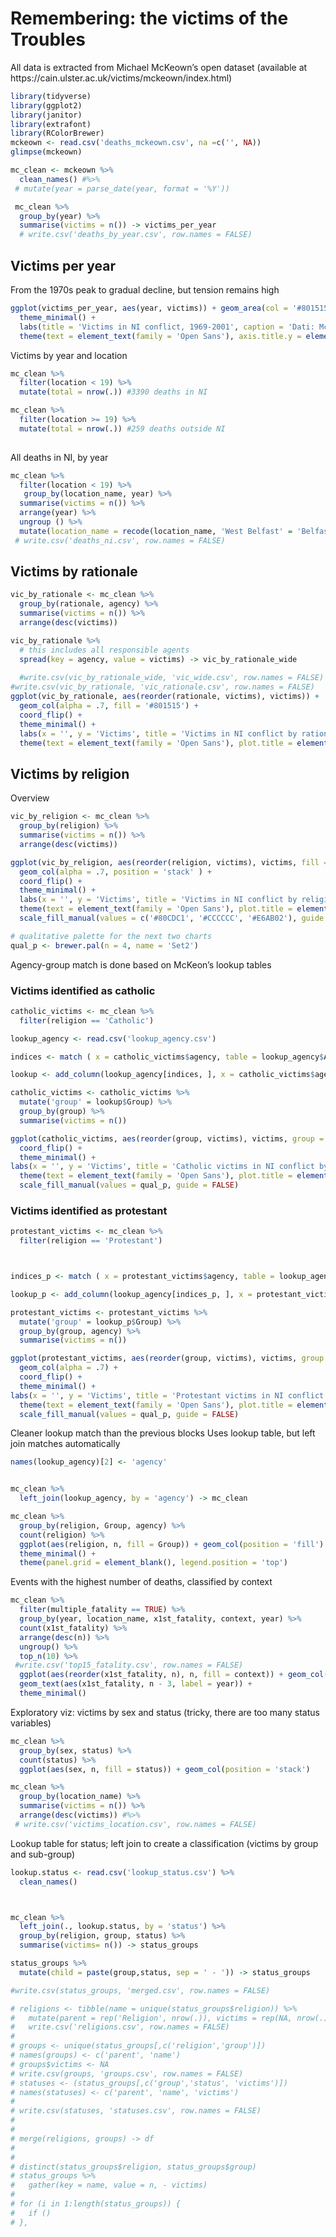<h1>Remembering: the victims of the Troubles</h1>
<p>All data is extracted from Michael McKeown's open dataset (available at https://cain.ulster.ac.uk/victims/mckeown/index.html)</p>
```r
library(tidyverse)
library(ggplot2)
library(janitor)
library(extrafont)
library(RColorBrewer)
mckeown <- read.csv('deaths_mckeown.csv', na =c('', NA))
glimpse(mckeown)

mc_clean <- mckeown %>%
  clean_names() #%>%
 # mutate(year = parse_date(year, format = '%Y'))

 mc_clean %>%
  group_by(year) %>%
  summarise(victims = n()) -> victims_per_year
  # write.csv('deaths_by_year.csv', row.names = FALSE)
```
<h2>Victims per year</h2>
<p>From the 1970s peak to gradual decline, but tension remains high</p>
```r
ggplot(victims_per_year, aes(year, victims)) + geom_area(col = '#801515', fill = '#D46A6A', alpha = .5) +
  theme_minimal() +
  labs(title = 'Victims in NI conflict, 1969-2001', caption = 'Dati: McKeown, Michael. (2009). Spreadsheet of Deaths Associated with Violence in Northern Ireland, 1969-2001', x = '', y = 'Vittime') +
  theme(text = element_text(family = 'Open Sans'), axis.title.y = element_text(margin = margin(t = 0, r = 20, b = 0, l = 0)), plot.title = element_text(margin = margin(t = 0, r = 0, b = 20, l = 0)), panel.grid = element_line(colour = '#f2f2f2'), panel.grid.minor.x = element_blank())
```

Victims by year and location
```r
mc_clean %>%
  filter(location < 19) %>%
  mutate(total = nrow(.)) #3390 deaths in NI 

mc_clean %>%
  filter(location >= 19) %>%
  mutate(total = nrow(.)) #259 deaths outside NI
 
```

All deaths in NI, by year
```r
mc_clean %>%
  filter(location < 19) %>%
   group_by(location_name, year) %>%
  summarise(victims = n()) %>%
  arrange(year) %>%
  ungroup () %>%
  mutate(location_name = recode(location_name, 'West Belfast' = 'Belfast West', 'North Belfast' = 'Belfast North' , 'South Belfast' = 'Belfast South', 'East Belfast' = 'Belfast East')) #%>%
 # write.csv('deaths_ni.csv', row.names = FALSE)
```

<h2>Victims by rationale</h2>
```r
vic_by_rationale <- mc_clean %>%
  group_by(rationale, agency) %>%
  summarise(victims = n()) %>%
  arrange(desc(victims))

vic_by_rationale %>%
  # this includes all responsible agents
  spread(key = agency, value = victims) -> vic_by_rationale_wide
  
  #write.csv(vic_by_rationale_wide, 'vic_wide.csv', row.names = FALSE)
#write.csv(vic_by_rationale, 'vic_rationale.csv', row.names = FALSE)
ggplot(vic_by_rationale, aes(reorder(rationale, victims), victims)) +
  geom_col(alpha = .7, fill = '#801515') +
  coord_flip() + 
  theme_minimal() +
  labs(x = '', y = 'Victims', title = 'Victims in NI conflict by rationale, 1969-2001', caption = 'Data: McKeown, Michael. (2009). Spreadsheet of Deaths Associated with Violence in Northern Ireland, 1969-2001') +
  theme(text = element_text(family = 'Open Sans'), plot.title = element_text(margin = margin(b = 15)), axis.title.x = element_text(margin = margin(t = 10, b = 10)), panel.grid.major.y = element_blank(), panel.grid = element_line(colour = '#f2f2f2'))
```

<h2>Victims by religion</h2>
<p>Overview</p>
```r
vic_by_religion <- mc_clean %>%
  group_by(religion) %>%
  summarise(victims = n()) %>%
  arrange(desc(victims))

ggplot(vic_by_religion, aes(reorder(religion, victims), victims, fill = religion)) +
  geom_col(alpha = .7, position = 'stack' ) +
  coord_flip() + 
  theme_minimal() +
  labs(x = '', y = 'Victims', title = 'Victims in NI conflict by religion, 1969-2001', caption = 'Data: McKeown, Michael. (2009). Spreadsheet of Deaths Associated with Violence in Northern Ireland, 1969-2001') +
  theme(text = element_text(family = 'Open Sans'), plot.title = element_text(margin = margin(b = 15)), axis.title.x = element_text(margin = margin(t = 10, b = 10)), panel.grid.major.y = element_blank(), panel.grid = element_line(colour = '#f2f2f2'))+
  scale_fill_manual(values = c('#80CDC1', '#CCCCCC', '#E6AB02'), guide = FALSE )
```

```r
# qualitative palette for the next two charts
qual_p <- brewer.pal(n = 4, name = 'Set2')
```

<p>Agency-group match is done based on McKeon's lookup tables</p>

<h3>Victims identified as catholic</h3>
```r
catholic_victims <- mc_clean %>%
  filter(religion == 'Catholic')

lookup_agency <- read.csv('lookup_agency.csv')

indices <- match ( x = catholic_victims$agency, table = lookup_agency$Agency)

lookup <- add_column(lookup_agency[indices, ], x = catholic_victims$agency)

catholic_victims <- catholic_victims %>%
  mutate('group' = lookup$Group) %>%
  group_by(group) %>%
  summarise(victims = n())

ggplot(catholic_victims, aes(reorder(group, victims), victims, group = group, fill = group)) + geom_col(alpha = .7, guides= FALSE) +
  coord_flip() +
  theme_minimal() +
labs(x = '', y = 'Victims', title = 'Catholic victims in NI conflict by group, 1969-2001', caption = 'Data: McKeown, Michael. (2009). Spreadsheet of Deaths Associated with Violence in Northern Ireland, 1969-2001') +
  theme(text = element_text(family = 'Open Sans'), plot.title = element_text(margin = margin(b = 15)), axis.title.x = element_text(margin = margin(t = 10, b = 10)), panel.grid.major.y = element_blank(), panel.grid = element_line(colour = '#f2f2f2')) +
  scale_fill_manual(values = qual_p, guide = FALSE)
```
<h3>Victims identified as protestant</h3>
```r
protestant_victims <- mc_clean %>%
  filter(religion == 'Protestant')



indices_p <- match ( x = protestant_victims$agency, table = lookup_agency$Agency)

lookup_p <- add_column(lookup_agency[indices_p, ], x = protestant_victims$agency)

protestant_victims <- protestant_victims %>%
  mutate('group' = lookup_p$Group) %>%
  group_by(group, agency) %>%
  summarise(victims = n())

ggplot(protestant_victims, aes(reorder(group, victims), victims, group = group, fill = group)) + 
  geom_col(alpha = .7) +
  coord_flip() +
  theme_minimal() +
labs(x = '', y = 'Victims', title = 'Protestant victims in NI conflict by group, 1969-2001', caption = 'Data: McKeown, Michael. (2009). Spreadsheet of Deaths Associated with Violence in Northern Ireland, 1969-2001') +
  theme(text = element_text(family = 'Open Sans'), plot.title = element_text(margin = margin(b = 15)), axis.title.x = element_text(margin = margin(t = 10, b = 10)), panel.grid.major.y = element_blank(), panel.grid = element_line(colour = '#f2f2f2')) +
  scale_fill_manual(values = qual_p, guide = FALSE)
```


Cleaner lookup match than the previous blocks
Uses lookup table, but left join matches automatically
```r
names(lookup_agency)[2] <- 'agency'


mc_clean %>%
  left_join(lookup_agency, by = 'agency') -> mc_clean

mc_clean %>%
  group_by(religion, Group, agency) %>%
  count(religion) %>%
  ggplot(aes(religion, n, fill = Group)) + geom_col(position = 'fill') + coord_flip() +
  theme_minimal() +
  theme(panel.grid = element_blank(), legend.position = 'top')
```


Events with the highest number of deaths, classified by context
```r
mc_clean %>%
  filter(multiple_fatality == TRUE) %>%
  group_by(year, location_name, x1st_fatality, context, year) %>%
  count(x1st_fatality) %>%
  arrange(desc(n)) %>%
  ungroup() %>%
  top_n(10) %>%
 #write.csv('top15_fatality.csv', row.names = FALSE)
  ggplot(aes(reorder(x1st_fatality, n), n, fill = context)) + geom_col() + coord_flip() +
  geom_text(aes(x1st_fatality, n - 3, label = year)) +
  theme_minimal()
```


Exploratory viz: victims by sex and status (tricky, there are too many status variables)
```r
mc_clean %>%
  group_by(sex, status) %>%
  count(status) %>% 
  ggplot(aes(sex, n, fill = status)) + geom_col(position = 'stack')
```

```r
mc_clean %>%
  group_by(location_name) %>%
  summarise(victims = n()) %>%
  arrange(desc(victims)) #%>%
 # write.csv('victims_location.csv', row.names = FALSE)
```


Lookup table for status; left join to create a classification (victims by group and sub-group)
```r
lookup.status <- read.csv('lookup_status.csv') %>%
  clean_names()



mc_clean %>%
  left_join(., lookup.status, by = 'status') %>%
  group_by(religion, group, status) %>%
  summarise(victims= n()) -> status_groups

status_groups %>%
  mutate(child = paste(group,status, sep = ' - ')) -> status_groups

#write.csv(status_groups, 'merged.csv', row.names = FALSE)

# religions <- tibble(name = unique(status_groups$religion)) %>%
#   mutate(parent = rep('Religion', nrow(.)), victims = rep(NA, nrow(.))) %>%
#   write.csv('religions.csv', row.names = FALSE)
# 
# groups <- unique(status_groups[,c('religion','group')])
# names(groups) <- c('parent', 'name')
# groups$victims <- NA
# write.csv(groups, 'groups.csv', row.names = FALSE)
# statuses <- (status_groups[,c('group','status', 'victims')])
# names(statuses) <- c('parent', 'name', 'victims')
# 
# write.csv(statuses, 'statuses.csv', row.names = FALSE)
# 
# 
# merge(religions, groups) -> df
# 
# 
# distinct(status_groups$religion, status_groups$group)
# status_groups %>%
#   gather(key = name, value = n, - victims)
# 
# for (i in 1:length(status_groups)) {
#   if ()
# },
```




